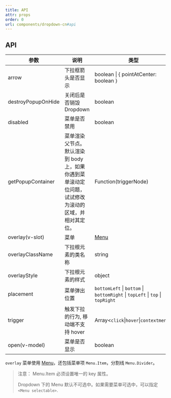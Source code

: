 ```yaml
---
title: API
attr: props
order: 0
url: components/dropdown-cn#api
---
```



## API

| 参数 | 说明 | 类型 | 默认值 |  |
| --- | --- | --- | --- | --- |
| arrow | 下拉框箭头是否显示 | boolean \| { pointAtCenter: boolean } | false | 3.3.0 |
| destroyPopupOnHide | 关闭后是否销毁 Dropdown | boolean | false | 3.0 |
| disabled | 菜单是否禁用 | boolean | - |  |
| getPopupContainer | 菜单渲染父节点。默认渲染到 body 上，如果你遇到菜单滚动定位问题，试试修改为滚动的区域，并相对其定位。 | Function(triggerNode) | `() => document.body` |  |
| overlay(v-slot) | 菜单 | [Menu](https://www.antdv.com/components/menu-cn) | - |  |
| overlayClassName | 下拉根元素的类名称 | string | - |  |
| overlayStyle | 下拉根元素的样式 | object | - |  |
| placement | 菜单弹出位置 | `bottomLeft` \| `bottom` \| `bottomRight` \| `topLeft` \| `top` \| `topRight` | `bottomLeft` |  |
| trigger | 触发下拉的行为, 移动端不支持 hover | Array&lt;`click`\|`hover`\|`contextmenu`> | `['hover']` |  |
| open(v-model) | 菜单是否显示 | boolean | - |  |

`overlay` 菜单使用 [Menu](https://www.antdv.com/components/menu-cn/)，还包括菜单项 `Menu.Item`，分割线 `Menu.Divider`。

> 注意： Menu.Item 必须设置唯一的 key 属性。
>
> Dropdown 下的 Menu 默认不可选中。如果需要菜单可选中，可以指定 `<Menu selectable>`.
